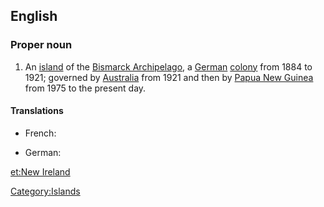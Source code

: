 ==English==

===Proper noun===
{{en-proper noun|head=[[New]] [[Ireland]]}}

# An [[island]] of the [[Bismarck Archipelago]], a [[German]] [[colony]] from 1884 to 1921; governed by [[Australia]] from 1921 and then by [[Papua New Guinea]] from 1975 to the present day.

====Translations====
{{trans-top|island}}
*French: {{t|fr|Nouvelle-Irlande|f}}
{{trans-mid}}
*German: {{t|de|Neumecklenburg}}
{{trans-bottom}}

[[Category:Islands]]

[[et:New Ireland]]